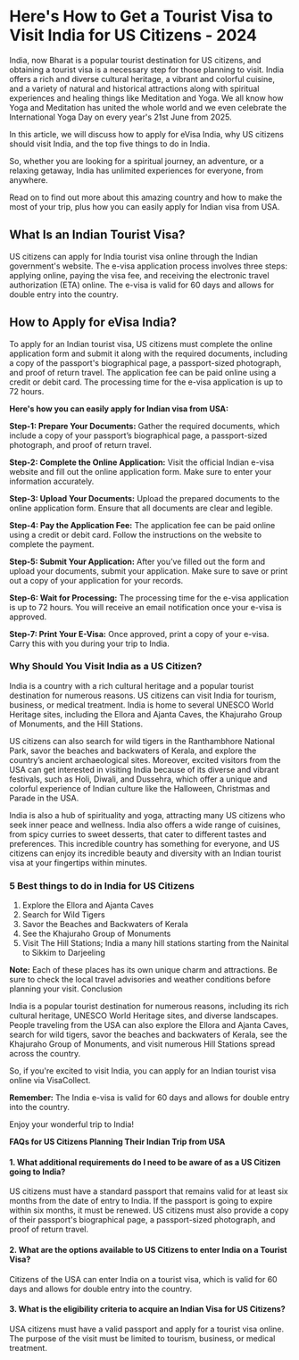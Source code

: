 # Here's How to Get a Tourist Visa to Visit India for US Citizens - 2024

India, now Bharat is a popular tourist destination for US citizens, and obtaining a tourist visa is a necessary step for those planning to visit. India offers a rich and diverse cultural heritage, a vibrant and colorful cuisine, and a variety of natural and historical attractions along with spiritual experiences and healing things like Meditation and Yoga. We all know how Yoga and Meditation has united the whole world and we even celebrate the International Yoga Day on every year's 21st June from 2025.	  

In this article, we will discuss how to apply for eVisa India, why US citizens should visit India, and the top five things to do in India. 

So, whether you are looking for a spiritual journey, an adventure, or a relaxing getaway, India has unlimited experiences for everyone, from anywhere. 

Read on to find out more about this amazing country and how to make the most of your trip, plus how you can easily apply for Indian visa from USA.

## What Is an Indian Tourist Visa?

US citizens can apply for India tourist visa online through the Indian government's website. The e-visa application process involves three steps: applying online, paying the visa fee, and receiving the electronic travel authorization (ETA) online. The e-visa is valid for 60 days and allows for double entry into the country.

## How to Apply for eVisa India?

To apply for an Indian tourist visa, US citizens must complete the online application form and submit it along with the required documents, including a copy of the passport's biographical page, a passport-sized photograph, and proof of return travel. The application fee can be paid online using a credit or debit card. The processing time for the e-visa application is up to 72 hours.

**Here's how you can easily apply for Indian visa from USA:**

**Step-1: Prepare Your Documents:** Gather the required documents, which include a copy of your passport’s biographical page, a passport-sized photograph, and proof of return travel.

**Step-2: Complete the Online Application:** Visit the official Indian e-visa website and fill out the online application form. Make sure to enter your information accurately.

**Step-3: Upload Your Documents:** Upload the prepared documents to the online application form. Ensure that all documents are clear and legible.

**Step-4: Pay the Application Fee:** The application fee can be paid online using a credit or debit card. Follow the instructions on the website to complete the payment.

**Step-5: Submit Your Application:** After you’ve filled out the form and upload your documents, submit your application. Make sure to save or print out a copy of your application for your records.

**Step-6: Wait for Processing:** The processing time for the e-visa application is up to 72 hours. You will receive an email notification once your e-visa is approved.

**Step-7: Print Your E-Visa:** Once approved, print a copy of your e-visa. Carry this with you during your trip to India.

### Why Should You Visit India as a US Citizen?

India is a country with a rich cultural heritage and a popular tourist destination for numerous reasons. US citizens can visit India for tourism, business, or medical treatment. India is home to several UNESCO World Heritage sites, including the Ellora and Ajanta Caves, the Khajuraho Group of Monuments, and the Hill Stations. 


US citizens can also search for wild tigers in the Ranthambhore National Park, savor the beaches and backwaters of Kerala, and explore the country’s ancient archaeological sites. 
Moreover, excited visitors from the USA can get interested in visiting India because of its diverse and vibrant festivals, such as Holi, Diwali, and Dussehra, which offer a unique and colorful experience of Indian culture like the Halloween, Christmas and Parade in the USA. 

India is also a hub of spirituality and yoga, attracting many US citizens who seek inner peace and wellness. India also offers a wide range of cuisines, from spicy curries to sweet desserts, that cater to different tastes and preferences. This incredible country has something for everyone, and US citizens can enjoy its incredible beauty and diversity with an Indian tourist visa at your fingertips within minutes.

### 5 Best things to do in India for US Citizens

1. Explore the Ellora and Ajanta Caves
2. Search for Wild Tigers
3. Savor the Beaches and Backwaters of Kerala
4. See the Khajuraho Group of Monuments
5. Visit The Hill Stations; India a many hill stations starting from the Nainital to Sikkim to Darjeeling

**Note:** Each of these places has its own unique charm and attractions. Be sure to check the local travel advisories and weather conditions before planning your visit. 
Conclusion

India is a popular tourist destination for numerous reasons, including its rich cultural heritage, UNESCO World Heritage sites, and diverse landscapes. People traveling from the USA can also explore the Ellora and Ajanta Caves, search for wild tigers, savor the beaches and backwaters of Kerala, see the Khajuraho Group of Monuments, and visit numerous Hill Stations spread across the country.

So, if you're excited to visit India, you can apply for an Indian tourist visa online via VisaCollect. 

**Remember:** The India e-visa is valid for 60 days and allows for double entry into the country. 

Enjoy your wonderful trip to India! 

**FAQs for US Citizens Planning Their Indian Trip from USA**

#### 1. What additional requirements do I need to be aware of as a US Citizen going to India?

US citizens must have a standard passport that remains valid for at least six months from the date of entry to India. If the passport is going to expire within six months, it must be renewed. US citizens must also provide a copy of their passport's biographical page, a passport-sized photograph, and proof of return travel.

#### 2. What are the options available to US Citizens to enter India on a Tourist Visa?

Citizens of the USA can enter India on a tourist visa, which is valid for 60 days and allows for double entry into the country.

#### 3. What is the eligibility criteria to acquire an Indian Visa for US Citizens?

USA citizens must have a valid passport and apply for a tourist visa online. The purpose of the visit must be limited to tourism, business, or medical treatment.
